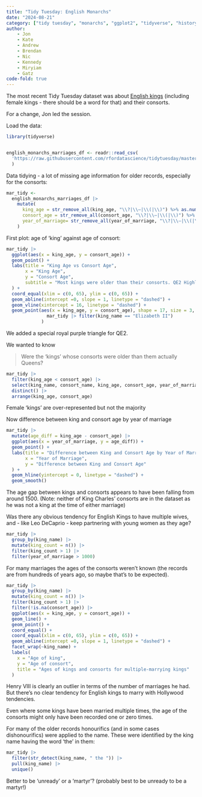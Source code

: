 ```yaml
---
title: "Tidy Tuesday: English Monarchs"
date: "2024-08-21"
category: ["tidy tuesday", "monarchs", "ggplot2", "tidyverse", "history", "regex"]
author:
    - Jon
    - Kate
    - Andrew
    - Brendan
    - Nic
    - Kennedy
    - Miryiam
    - Gatz
code-fold: true
---
```


The most recent Tidy Tuesday dataset was about [English kings](https://github.com/rfordatascience/tidytuesday/tree/master/data/2024/2024-08-20) (including female kings - there should be a word for that) and their consorts. 

For a change, Jon led the session. 

Load the data:

```r

library(tidyverse)


english_monarchs_marriages_df <- readr::read_csv(
  'https://raw.githubusercontent.com/rfordatascience/tidytuesday/master/data/2024/2024-08-20/english_monarchs_marriages_df.csv'
  )
```

Data tidying - a lot of missing age information for older records, especially for the consorts:

```r
mar_tidy <-
  english_monarchs_marriages_df |> 
    mutate(
      king_age = str_remove_all(king_age, "\\?|\\–|\\(|\\)") %>% as.numeric(),
      consort_age = str_remove_all(consort_age, "\\?|\\–|\\(|\\)") %>% as.numeric(),
      year_of_marriage= str_remove_all(year_of_marriage, "\\?|\\–|\\(|\\)") %>% as.numeric()
    )
```

First plot: age of 'king' against age of consort:
```r
mar_tidy |> 
  ggplot(aes(x = king_age, y = consort_age)) +
  geom_point() +
  labs(title = "King Age vs Consort Age",
       x = "King Age",
       y = "Consort Age",
       subtitle = "Most kings were older than their consorts. QE2 Highlighted"
  ) +
  coord_equal(xlim = c(0, 65), ylim = c(0, 65)) +
  geom_abline(intercept =0, slope = 1, linetype = "dashed") +
  geom_vline(xintercept = 16, linetype = "dashed") + 
  geom_point(aes(x = king_age, y = consort_age), shape = 17, size = 3, colour = "purple", data = 
               mar_tidy |> filter(king_name == "Elizabeth II")
             )
```

We added a special royal purple triangle for QE2.

We wanted to know

> Were the 'kings' whose consorts were older than them actually Queens?


```r
mar_tidy |> 
  filter(king_age < consort_age) |> 
  select(king_name, consort_name, king_age, consort_age, year_of_marriage) |> 
  distinct() |> 
  arrange(king_age, consort_age)
```

Female 'kings' are over-represented but not the majority

Now difference between king and consort age by year of marriage 

```r
mar_tidy |> 
  mutate(age_diff = king_age - consort_age) |>
  ggplot(aes(x = year_of_marriage, y = age_diff)) +
  geom_point() +
  labs(title = "Difference between King and Consort Age by Year of Marriage",
       x = "Year of Marriage",
       y = "Difference between King and Consort Age"
  ) +
  geom_hline(yintercept = 0, linetype = "dashed") +
  geom_smooth()
```

The age gap between kings and consorts appears to have been falling from around 1500. 
(Note: neither of King Charles' consorts are in the dataset as he was not a king at the time of either marriage)

Was there any obvious tendency for English Kings to have multiple wives, and - like Leo DeCaprio - keep partnering with young women as they age? 

```r
mar_tidy |> 
  group_by(king_name) |> 
  mutate(king_count = n()) |> 
  filter(king_count > 1) |> 
  filter(year_of_marriage > 1000) 
```

For many marriages the ages of the consorts weren't known (the records are from hundreds of years ago, so maybe that's to be expected). 

```r
mar_tidy |> 
  group_by(king_name) |> 
  mutate(king_count = n()) |> 
  filter(king_count > 1) |> 
  filter(!is.na(consort_age)) |>
  ggplot(aes(x = king_age, y = consort_age)) +
  geom_line() +
  geom_point() +
  coord_equal() + 
  coord_equal(xlim = c(0, 65), ylim = c(0, 65)) +
  geom_abline(intercept =0, slope = 1, linetype = "dashed") +
  facet_wrap(~king_name) + 
  labels(
    x = "Age of king",
    y = "Age of consort",
    title = "Ages of kings and consorts for multiple-marrying kings"
  )
```

Henry VIII is clearly an outlier in terms of the number of marriages he had. But there's no clear tendency for English kings to marry with Hollywood tendencies. 

Even where some kings have been married multiple times, the age of the consorts might only have been recorded one or zero times. 

For many of the older records honourifics (and in some cases dishonourifics) were applied to the name. These were identified by the king name having the word 'the' in them:

```r
mar_tidy |>
  filter(str_detect(king_name, " the ")) |> 
  pull(king_name) |>
  unique()
```

Better to be 'unready' or a 'martyr'? (probably best to be unready to be a martyr!)
